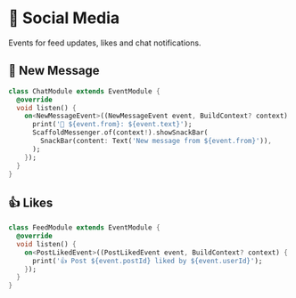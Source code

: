 # 📱 Social Media

Events for feed updates, likes and chat notifications.

## 💬 New Message
```dart
class ChatModule extends EventModule {
  @override
  void listen() {
    on<NewMessageEvent>((NewMessageEvent event, BuildContext? context) {
      print('💬 ${event.from}: ${event.text}');
      ScaffoldMessenger.of(context!).showSnackBar(
        SnackBar(content: Text('New message from ${event.from}')),
      );
    });
  }
}
```

## 👍 Likes
```dart
class FeedModule extends EventModule {
  @override
  void listen() {
    on<PostLikedEvent>((PostLikedEvent event, BuildContext? context) {
      print('👍 Post ${event.postId} liked by ${event.userId}');
    });
  }
}
```

